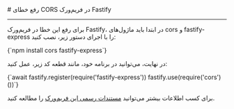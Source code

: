 

<Layout>
<Head>
<title>مستندات رفع خطای CORS در Fastify - لیارا</title>
<meta property="og:title" content="مستندات خدمات رایانش ابری لیارا" />
<meta property="og:description" content="مستندات مربوط به رفع خطای CORS در Fastify در پلتفرم NodeJS در لیارا"  />
<meta property="og:image" content="https://files.liara.ir/liara/logos/liara-poster.jpg" />
</Head>
# رفع خطای CORS در فریم‌ورک Fastify
<hr className="mb-2" />

برای رفع این خطا در فریم‌ورک Fastify، در ابتدا باید ماژول‌های <Important>cors</Important> و <Important>fastify-express</Important> را با اجرای دستور زیر، نصب کنید:
<div className="h-2" />
<div dir='ltr'>
    <Highlight className="bash">
        {`npm install cors fastify-express`}
    </Highlight>
</div>
<div className="h-2" />

در نهایت، می‌توانید در برنامه خود، مانند قطعه کد زیر، عمل کنید:
<div className="h-2" />
<div dir='ltr'>
    <Highlight className="js">
        {`await fastify.register(require('fastify-express'))
fastify.use(require('cors')())`}
    </Highlight>
</div>
<div className="h-2" />
<Alert variant='success'>
<p>
برای کسب اطلاعات بیشتر می‌توانید <a href="https://fastify.dev/docs/latest/Reference/Middleware/" className="text-[#2196f3] ">مستندات رسمی این فریم‌ورک</a> را مطالعه کنید.
</p>
</Alert>

</Layout>